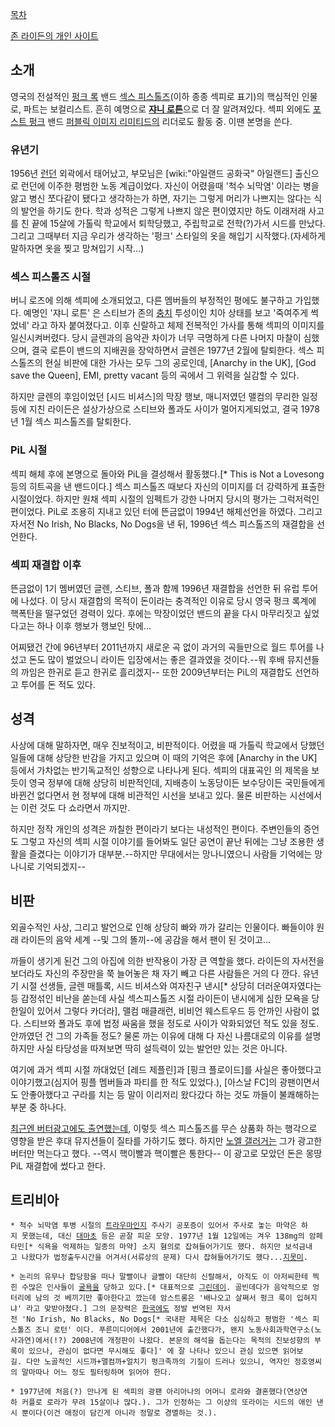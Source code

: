 [[목차]]

[http://www.johnlydon.com 존 라이든의 개인 사이트]

== 소개 ==
영국의 전설적인 [[펑크 록]] 밴드 [[섹스 피스톨즈]](이하 종종 섹피로 표기)의 핵심적인 인물로, 파트는 보컬리스트. 흔히 예명으로 '''[[쟈니 로튼]]'''으로 더 잘 알려져있다. 섹피 외에도 [[포스트 펑크]] 밴드 [[퍼블릭 이미지 리미티드]]의 리더로도 활동 중. 이땐 본명을 쓴다.

=== 유년기 ===
1956년 [[런던]] 외곽에서 태어났고, 부모님은 [wiki:"아일랜드 공화국" 아일랜드] 출신으로 런던에 이주한 평범한 노동 계급이었다. 자신이 어렸을때 '척수 뇌막염' 이라는 병을 앓고 병신 쪼다같이 됐다고 생각하는가 하면, 자기는 그렇게 머리가 나쁘지는 않다는 식의 발언을 하기도 한다. 학과 성적은 그렇게 나쁘지 않은 편이였지만 하도 이래저래 사고를 친 끝에 15살에 가톨릭 학교에서 퇴학당했고, 주립학교로 전학(?)가서 시드를 만났다. 그리고 그때부터 지금 우리가 생각하는 '펑크' 스타일의 옷을 해입기 시작했다.(자세하게 말하자면 옷을 찢고 망쳐입기 시작…)

=== 섹스 피스톨즈 시절 ===
버니 로즈에 의해 섹피에 소개되었고, 다른 멤버들의 부정적인 평에도 불구하고 가입했다. 예명인 '쟈니 로튼' 은 스티브가 존의 [[충치]] 투성이인 치아 상태를 보고 '죽여주게 썩었네' 라고 하자 붙여졌다고. 이후 신랄하고 체제 전복적인 가사를 통해 섹피의 이미지를 일신시켜버렸다. 당시 글렌과의 음악관 차이가 너무 극명하게 다른 나머지 마찰이 심했으며, 결국 로튼이 밴드의 지배권을 장악하면서 글렌은 1977년 2월에 탈퇴한다. 섹스 피스톨즈의 현실 비판에 대한 가사는 모두 그의 공로인데, [Anarchy in the UK], [God save the Queen], EMI, pretty vacant 등의 곡에서 그 위력을 실감할 수 있다.

하지만 글렌의 후임이었던 [시드 비셔스]의 막장 행보, 매니저였던 맬컴의 무리한 일정 등에 지친 라이든은 설상가상으로 스티브와 폴과도 사이가 멀어지게되었고, 결국 1978년 1월 섹스 피스톨즈를 탈퇴한다.

=== PiL 시절 ===
섹피 해체 후에 본명으로 돌아와 PiL을 결성해서 활동했다.[* This is Not a Lovesong 등의 히트곡을 낸 밴드이다.] 섹스 피스톨즈 때보다 자신의 이미지를 더 강력하게 표출한 시절이었다. 하지만 원채 섹피 시절의 임펙트가 강한 나머지 당시의 평가는 그럭저럭인 편이었다. PiL로 조용히 지내고 있던 터에 뜬금없이 1994년 해체선언을 하였다. 그리고 자서전 No Irish, No Blacks, No Dogs을 낸 뒤, 1996년 섹스 피스톨즈의 재결합을 선언한다.

=== 섹피 재결합 이후 ===
뜬금없이 1기 멤버였던 글렌, 스티브, 폴과 함께 1996년 재결합을 선언한 뒤 유럽 투어에 나섰다. 이 당시 재결합의 목적이 돈이라는 충격적인 이유로 당시 영국 펑크 록계에 핵폭탄을 떨구었던 경력이 있다. 후에는 막장이었던 밴드의 끝을 다시 마무리짓고 싶었다고는 하나 이후 행보가 행보인 탓에...

어찌됐건 간에 96년부터 2011년까지 새로운 곡 없이 과거의 곡들만으로 월드 투어를 나섰고 돈도 많이 벌었으니 라이든 입장에서는 좋은 결과였을 것이다.--뭐 후배 뮤지션들의 까임은 한귀로 듣고 한귀로 흘리겠지-- 또한 2009년부터는 PiL의 재결합도 선언하고 투어를 돈 적도 있다.

== 성격 ==
사상에 대해 말하자면, 매우 진보적이고, 비판적이다. 어렸을 때 가톨릭 학교에서 당했던 일들에 대해 상당한 반감을 가지고 있으며 이 때의 기억은 후에 [Anarchy in the UK] 등에서 가차없는 반기독교적인 성향으로 나타나게 된다. 섹피의 대표곡인 <Anarchy in the UK>의 제목을 보듯이 영국 정부에 대해 상당히 비판적인데, 지배층이 노동당이든 보수당이든 국민들에게 바뀐건 없다면서 현 정부에 대해 비관적인 시선을 보내고 있다. 물론 비판하는 시선에서는 이런 것도 다 쇼라면서 까지만.

하지만 정작 개인의 성격은 까칠한 편이라기 보다는 내성적인 편이다. 주변인들의 증언도 그렇고 자신의 섹피 시절 이야기를 들어봐도 일단 공연이 끝난 뒤에는 그냥 조용한 생활을 즐겼다는 이야기가 대부분.--하지만 무대에서는 망나니였으니 사람들 기억에는 망나니로 기억되겠지--

== 비판 ==
외골수적인 사상, 그리고 발언으로 인해 상당히 빠와 까가 갈리는 인물이다. 빠들이야 원래 라이든의 음악 세계 --및 그의 똘끼--에 공감을 해서 팬이 된 것이고...

까들이 생기게 된건 그의 아집에 의한 반작용이 가장 큰 역할을 했다. 라이든의 자서전을 보더라도 자신의 주장만을 쭉 늘어놓은 채 자기 빼고 다른 사람들은 거의 다 깐다. 유년기 시절 선생들, 글렌 매틀록, 시드 비셔스와 여자친구 낸시[* 상당히 더러운여자였다는 등 감정섞인 비난을 쏟는데 사실 섹스피스톨즈 시절 라이든이 낸시에게 심한 모욕을 당한일이 있어서 그렇다 카더라], 맬컴 매클래런, 비비언 웨스트우드 등 안까인 사람이 없다. 스티브와 폴과도 후에 법정 싸움을 했을 정도로 사이가 악화되었던 적도 있을 정도. 안까였던 건 그의 가족들 정도? 물론 까는 이유에 대해 다 자신 나름대로의 이유를 설명하지만 사실 타당성을 따져보면 딱히 설득력이 있는 발언만 있는 것은 아니다.

여기에 과거 섹피 시절 까대었던 [레드 제플린]과 [핑크 플로이드]를 사실은 좋아했다고 이야기했고(심지어 핑플 멤버들과 파티를 한 적도 있었다.), [아스날 FC]의 광팬이면서도 안좋아했다고 구라를 치는 등 말이 이리저리 왔다갔다 하는 것도 까들이 불쾌해하는 부분 중 하나다.

[http://www.youtube.com/watch?v=7mSE-Iy_tFY 최근엔 버터광고에도 출연했는데,] 이렇듯 섹스 피스톨즈를 무슨 상품화 하는 행각으로 영향을 받은 후대 뮤지션들이 질타를 가하기도 했다. 하지만 [[노엘 갤러거]]는 그가 광고한 버터만 먹는다고 했다. --역시 핵이빨과 핵이빨은 통한다-- 이 광고로 모았던 돈은 몽땅 PiL 재결합에 썼다고 한다.

== 트리비아 ==
 * 척수 뇌막염 투병 시절의 [[트라우마]]인지 주사기 공포증이 있어서 주사로 놓는 마약은 하지 못했는데, 대신 [[대마초]] 등은 곧잘 피운 모양. 1977년 1월 12일에는 겨우 138mg의 암페타민[* 식욕을 억제하는 일종의 마약] 소지 혐의로 잡혀들어가기도 했다. 하지만 보석금내고 나왔다가 법정출두시간을 어겨서(서류상의 문제) 다시 잡혀들어가기도 했다...[[지못미]]. 

 * 논리의 유무나 합당함을 떠나 말빨이나 글빨이 대단히 신랄해서, 아직도 이 아저씨한테 찍힌 수많은 인사들이 [[굴욕]]을 당하고 있다.[* 대표적으로 [[그린데이]]. 골빈데다가 음악적으로 엉터리에 남의 것 베끼기만 좋아한다고 깠는데 암스트롱은 '배나오고 살쪄서 펑크 룩이 입혀지냐' 라고 맞받아쳤다.] 그의 문장력은 [[한국]]에도 정발 번역된 자서전 'No Irish, No Blacks, No Dogs[* 국내판 제목은 다소 심심하고 평범한 '섹스 피스톨즈 조니 로턴' 이다. 푸른미디어에서 2001년에 출간했다가, 왠지 노동사회과학연구소(노사과연)에서(!?) 2008년에 개정판이 나왔다. 본문의 해석을 돕는다는 목적의 진보성향의 부록이 있으나, 관심이 없다면 무시해도 좋다]' 에 잘 나타나 있으니 관심 있으면 읽어보길. 다만 노골적인 시드까+맬컴까+얼치기 펑크족까의 기질이 드러나 있으니, 역자인 정호영씨의 말마따나 어느 정도 필터링하며 읽어야 한다.

 * 1977년에 처음(?) 만나게 된 섹피의 광팬 아리아나의 어머니 로라와 결혼했다(연상연하 커플로 로라가 무려 15살이나 많다.). 그가 인정하는 그 이상의 또라이는 시드의 애인 낸시 뿐이다(이건 애정이 담긴게 아니라 정말로 경멸하는 것.). 
